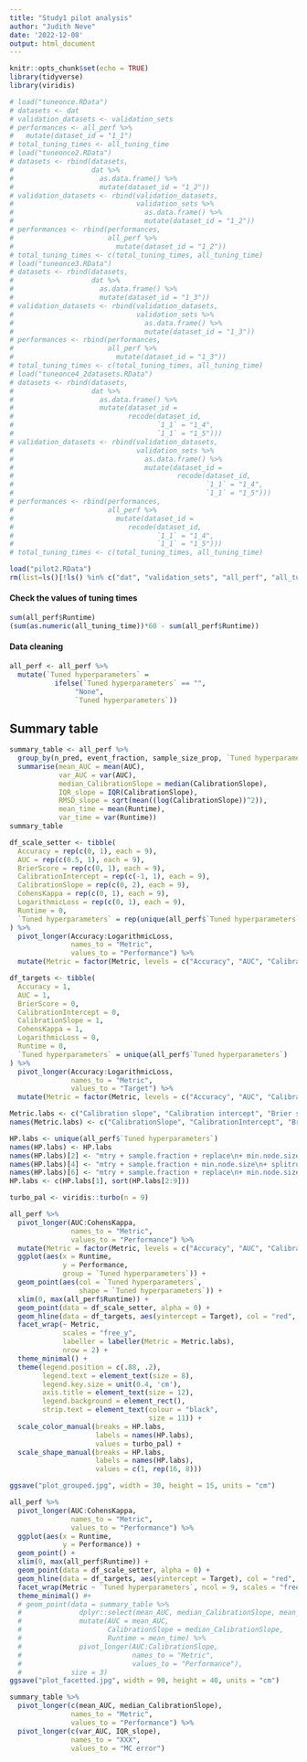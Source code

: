 ```yaml
---
title: "Study1 pilot analysis"
author: "Judith Neve"
date: '2022-12-08'
output: html_document
---
```


```r
knitr::opts_chunk$set(echo = TRUE)
library(tidyverse)
library(viridis)
```

```r
# load("tuneonce.RData")
# datasets <- dat
# validation_datasets <- validation_sets
# performances <- all_perf %>%
#   mutate(dataset_id = "1_1")
# total_tuning_times <- all_tuning_time
# load("tuneonce2.RData")
# datasets <- rbind(datasets,
#                   dat %>%
#                     as.data.frame() %>%
#                     mutate(dataset_id = "1_2"))
# validation_datasets <- rbind(validation_datasets,
#                              validation_sets %>%
#                                as.data.frame() %>%
#                                mutate(dataset_id = "1_2"))
# performances <- rbind(performances,
#                       all_perf %>%
#                         mutate(dataset_id = "1_2"))
# total_tuning_times <- c(total_tuning_times, all_tuning_time)
# load("tuneonce3.RData")
# datasets <- rbind(datasets,
#                   dat %>%
#                     as.data.frame() %>%
#                     mutate(dataset_id = "1_3"))
# validation_datasets <- rbind(validation_datasets,
#                              validation_sets %>%
#                                as.data.frame() %>%
#                                mutate(dataset_id = "1_3"))
# performances <- rbind(performances,
#                       all_perf %>%
#                         mutate(dataset_id = "1_3"))
# total_tuning_times <- c(total_tuning_times, all_tuning_time)
# load("tuneonce4_2datasets.RData")
# datasets <- rbind(datasets,
#                   dat %>%
#                     as.data.frame() %>%
#                     mutate(dataset_id =
#                            recode(dataset_id,
#                                   `1_1` = "1_4",
#                                   `1_1` = "1_5")))
# validation_datasets <- rbind(validation_datasets,
#                              validation_sets %>%
#                                as.data.frame() %>%
#                                mutate(dataset_id =
#                                        recode(dataset_id,
#                                               `1_1` = "1_4",
#                                               `1_1` = "1_5")))
# performances <- rbind(performances,
#                       all_perf %>%
#                         mutate(dataset_id =
#                            recode(dataset_id,
#                                   `1_1` = "1_4",
#                                   `1_1` = "1_5")))
# total_tuning_times <- c(total_tuning_times, all_tuning_time)
```


```r
load("pilot2.RData")
rm(list=ls()[!ls() %in% c("dat", "validation_sets", "all_perf", "all_tuning_time")])
```

#### Check the values of tuning times

```r
sum(all_perf$Runtime)
(sum(as.numeric(all_tuning_time))*60 - sum(all_perf$Runtime))
```

#### Data cleaning

```r
all_perf <- all_perf %>%
  mutate(`Tuned hyperparameters` =
           ifelse(`Tuned hyperparameters` == "",
                "None",
                `Tuned hyperparameters`))
```


## Summary table

```r
summary_table <- all_perf %>%
  group_by(n_pred, event_fraction, sample_size_prop, `Tuned hyperparameters`) %>% 
  summarise(mean_AUC = mean(AUC),
            var_AUC = var(AUC),
            median_CalibrationSlope = median(CalibrationSlope),
            IQR_slope = IQR(CalibrationSlope),
            RMSD_slope = sqrt(mean((log(CalibrationSlope))^2)),
            mean_time = mean(Runtime),
            var_time = var(Runtime))
summary_table
```

```r
df_scale_setter <- tibble(
  Accuracy = rep(c(0, 1), each = 9),
  AUC = rep(c(0.5, 1), each = 9),
  BrierScore = rep(c(0, 1), each = 9),
  CalibrationIntercept = rep(c(-1, 1), each = 9),
  CalibrationSlope = rep(c(0, 2), each = 9),
  CohensKappa = rep(c(0, 1), each = 9),
  LogarithmicLoss = rep(c(0, 1), each = 9),
  Runtime = 0,
  `Tuned hyperparameters` = rep(unique(all_perf$`Tuned hyperparameters`), 2)
) %>%
  pivot_longer(Accuracy:LogarithmicLoss,
               names_to = "Metric",
               values_to = "Performance") %>%
  mutate(Metric = factor(Metric, levels = c("Accuracy", "AUC", "CalibrationSlope", "BrierScore", "CalibrationIntercept", "LogarithmicLoss", "CohensKappa")))

df_targets <- tibble(
  Accuracy = 1,
  AUC = 1,
  BrierScore = 0,
  CalibrationIntercept = 0,
  CalibrationSlope = 1,
  CohensKappa = 1,
  LogarithmicLoss = 0,
  Runtime = 0,
  `Tuned hyperparameters` = unique(all_perf$`Tuned hyperparameters`)
) %>%
  pivot_longer(Accuracy:LogarithmicLoss,
               names_to = "Metric",
               values_to = "Target") %>%
  mutate(Metric = factor(Metric, levels = c("Accuracy", "AUC", "CalibrationSlope", "BrierScore", "CalibrationIntercept", "LogarithmicLoss", "CohensKappa")))

Metric.labs <- c("Calibration slope", "Calibration intercept", "Brier score", "Logarithmic loss", "Cohen's kappa", "AUC", "Accuracy")
names(Metric.labs) <- c("CalibrationSlope", "CalibrationIntercept", "BrierScore", "LogarithmicLoss", "CohensKappa", "AUC", "Accuracy")

HP.labs <- unique(all_perf$`Tuned hyperparameters`)
names(HP.labs) <- HP.labs
names(HP.labs)[2] <- "mtry + sample.fraction + replace\n+ min.node.size + splitrule"
names(HP.labs)[4] <- "mtry + sample.fraction + min.node.size\n+ splitrule"
names(HP.labs)[6] <- "mtry + sample.fraction + replace\n+ min.node.size"
HP.labs <- c(HP.labs[1], sort(HP.labs[2:9]))

turbo_pal <- viridis::turbo(n = 9)
```


```r
all_perf %>%
  pivot_longer(AUC:CohensKappa,
               names_to = "Metric",
               values_to = "Performance") %>%
  mutate(Metric = factor(Metric, levels = c("Accuracy", "AUC", "CalibrationSlope", "BrierScore", "CalibrationIntercept", "LogarithmicLoss", "CohensKappa"))) %>% 
  ggplot(aes(x = Runtime,
             y = Performance,
             group = `Tuned hyperparameters`)) +
  geom_point(aes(col = `Tuned hyperparameters`,
                 shape = `Tuned hyperparameters`)) +
  xlim(0, max(all_perf$Runtime)) +
  geom_point(data = df_scale_setter, alpha = 0) +
  geom_hline(data = df_targets, aes(yintercept = Target), col = "red", lty = "dotted") +
  facet_wrap(~ Metric,
             scales = "free_y",
             labeller = labeller(Metric = Metric.labs),
             nrow = 2) +
  theme_minimal() +
  theme(legend.position = c(.88, .2),
        legend.text = element_text(size = 8),
        legend.key.size = unit(0.4, 'cm'),
        axis.title = element_text(size = 12),
        legend.background = element_rect(),
        strip.text = element_text(colour = "black",
                                  size = 11)) +
  scale_color_manual(breaks = HP.labs,
                     labels = names(HP.labs),
                     values = turbo_pal) +
  scale_shape_manual(breaks = HP.labs,
                     labels = names(HP.labs),
                     values = c(1, rep(16, 8)))

ggsave("plot_grouped.jpg", width = 30, height = 15, units = "cm")
```

```r
all_perf %>%
  pivot_longer(AUC:CohensKappa,
               names_to = "Metric",
               values_to = "Performance") %>%
  ggplot(aes(x = Runtime,
             y = Performance)) +
  geom_point() +
  xlim(0, max(all_perf$Runtime)) +
  geom_point(data = df_scale_setter, alpha = 0) +
  geom_hline(data = df_targets, aes(yintercept = Target), col = "red", lty = "dotted") +
  facet_wrap(Metric ~ `Tuned hyperparameters`, ncol = 9, scales = "free_y") +
  theme_minimal() #+
  # geom_point(data = summary_table %>%
  #              dplyr::select(mean_AUC, median_CalibrationSlope, mean_time, `Tuned hyperparameters`) %>%
  #              mutate(AUC = mean_AUC,
  #                     CalibrationSlope = median_CalibrationSlope,
  #                     Runtime = mean_time) %>%
  #              pivot_longer(AUC:CalibrationSlope,
  #                           names_to = "Metric",
  #                           values_to = "Performance"),
  #            size = 3)
ggsave("plot_facetted.jpg", width = 90, height = 40, units = "cm")
```


```r
summary_table %>% 
  pivot_longer(c(mean_AUC, median_CalibrationSlope),
               names_to = "Metric",
               values_to = "Performance") %>% 
  pivot_longer(c(var_AUC, IQR_slope),
               names_to = "XXX",
               values_to = "MC error")
```

